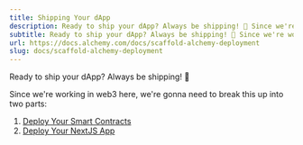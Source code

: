 ```yaml
---
title: Shipping Your dApp
description: Ready to ship your dApp? Always be shipping! 🚢 Since we're working in web3 here, we're gonna need to break this up into two parts: Deploy Your Smart Contracts Deploy Your NextJS App
subtitle: Ready to ship your dApp? Always be shipping! 🚢 Since we're working in web3 here, we're gonna need to break this up into two parts: Deploy Your Smart Contracts Deploy Your NextJS App
url: https://docs.alchemy.com/docs/scaffold-alchemy-deployment
slug: docs/scaffold-alchemy-deployment
---
```


Ready to ship your dApp? Always be shipping! 🚢

Since we're working in web3 here, we're gonna need to break this up into two parts:

1. [Deploy Your Smart Contracts](/docs/deploy-your-smart-contracts)
2. [Deploy Your NextJS App](/docs/deploy-your-nextjs-app)
